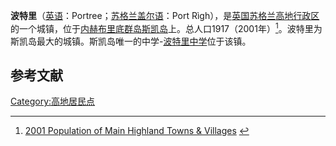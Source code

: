 {{Infobox settlement
| name                    = 波特里
| native_name             = Portree
| settlement_type         = 城镇
| image_skyline           = 2007-07-06 GreatBriain Portree.jpg
| imagesize               = 
| image_caption           = 波特里港
| image_flag              = 
| flag_size               = 
| image_shield            = 
| shield_size             = 
| pushpin_map             = Scotland
| pushpin_label_position  = 
| pushpin_map_caption     = 在苏格兰的位置
| latd  =57.412070 |latm  =  |lats  = |latNS  = N 
| longd =6.189499 |longm = |longs = |longEW = W 
| coordinates_type        = region:ES_type:city
| coordinates_display     = inline,title
| subdivision_type        = 国家
| subdivision_name        = 英国
| subdivision_type1       = [[英国行政区划|组成国]]
| subdivision_name1       = [[苏格兰|苏格兰]]
| subdivision_type2       = [[苏格兰行政区划|单一管理区]]
| subdivision_name2       = [[高地_(苏格兰行政区)|高地行政区]]
| area_total_km2          =  
| elevation_m             =  
| population_total        = 1917
| population_as_of        = 2001年
| population_density_km2  =  
| website                 = 
| footnotes               = 
}}
'''波特里'''（[[英语|英语]]：Portree；[[苏格兰盖尔语|苏格兰盖尔语]]：Port Rìgh），是[[英国|英国]][[苏格兰|苏格兰]][[高地_(苏格兰行政区)|高地行政区]]的一个城镇，位于[[内赫布里底群岛|内赫布里底群岛]][[斯凯岛|斯凯岛]]上。总人口1917（2001年）<ref>[http://wwwold.highland.gov.uk/plintra/iandr/cen/pop_towns.htm 2001 Population of Main Highland Towns & Villages] {{webarchive|url=https://archive.is/20120527041817/http://wwwold.highland.gov.uk/plintra/iandr/cen/pop_towns.htm |date=2012-05-27 }}</ref>。波特里为斯凯岛最大的城镇。斯凯岛唯一的中学-[[波特里中学|波特里中学]]位于该镇。

==参考文献==
{{reflist}}

{{Authority control}}
[[Category:高地居民点|Category:高地居民点]]
